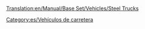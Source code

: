 [[Translation:en/Manual/Base Set/Vehicles/Steel Trucks]]

{{es/Vehículo de carretera|nombre    = Camión de Acero Balogh
  |imagen    = Balogh_Steel_Truck.png
  |precio    = 9.184 € (4.592 £)
  |velocidad = 48 km/h (30 mph)
  |coste     = 842 € (421 £)
  |diseño    = 1936
  |duración  = 15
  |capacidad = 15 toneladas de acero
}}
{{es/Vehículo de carretera|nombre    = Camión de Acero Uhl
  |imagen    = Uhl_Steel_Truck.png
  |precio    = 11.070 € (5.535 £)
  |velocidad = 88 km/h (55 mph)
  |coste     = 1.574 € (787 £)
  |diseño    = 1978
  |duración  = 15
  |capacidad = 18 toneladas de acero
}}
{{es/Vehículo de carretera|nombre    = Camión de Acero Kelling
  |imagen    = Kelling_Steel_Truck.png
  |precio    = 11.890 € (5.945 £)
  |velocidad = 112 km/h (70 mph)
  |coste     = 2,250 € (1,125 £)
  |diseño    = 2007
  |duración  = 15
  |capacidad = 20 toneladas de acero
}}


[[Category:es/Vehículos de carretera]]